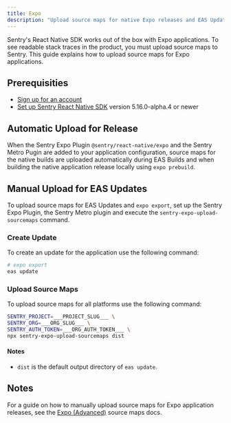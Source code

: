 ```yaml
---
title: Expo
description: "Upload source maps for native Expo releases and EAS Update."
---
```


Sentry's React Native SDK works out of the box with Expo applications. To see readable stack traces in the product, you must upload source maps to Sentry. This guide explains how to upload source maps for Expo applications.

## Prerequisities

- [Sign up for an account](https://sentry.io/signup/)
- [Set up Sentry React Native SDK](/platforms/react-native/manual-setup/expo/) version 5.16.0-alpha.4 or newer

<OrgAuthTokenNote />

<Include name="react-native-sourcemaps-expo-common-instructions.mdx" />

## Automatic Upload for Release

When the Sentry Expo Plugin `@sentry/react-native/expo` and the Sentry Metro Pugin are added to your application configuration, source maps for the native builds are uploaded automatically during EAS Builds and when building the native application release locally using `expo prebuild`.

## Manual Upload for EAS Updates

To upload source maps for EAS Updates and `expo export`, set up the Sentry Expo Plugin, the Sentry Metro plugin and execute the `sentry-expo-upload-sourcemaps` command.

### Create Update

To create an update for the application use the following command:

```bash
# expo export
eas update
```

### Upload Source Maps

To upload source maps for all platforms use the following command:

```bash
SENTRY_PROJECT=___PROJECT_SLUG___ \
SENTRY_ORG=___ORG_SLUG___ \
SENTRY_AUTH_TOKEN=___ORG_AUTH_TOKEN___ \
npx sentry-expo-upload-sourcemaps dist
```

#### Notes

- `dist` is the default output directory of `eas update`.

## Notes

For a guide on how to manually upload source maps for Expo application releases, see the [Expo (Advanced)](/platforms/react-native/sourcemaps/uploading/expo-advanced/) source maps docs.
